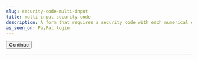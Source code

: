 ```yaml
---
slug: security-code-multi-input
title: multi-input security code
description: A form that requires a security code with each numerical digit as it's own input
as_seen_on: PayPal login
---
```



<div class="container margin-vert--xl">
  <div class="row">
    <div class="card col col--12 padding--md">
      <form class="card__body" method="POST" action="/login">
        <div class="row margin-bottom--md">
          <OTPMultiInput />
        </div>
        <div class="row">
          <button
            type="submit"
            class="col col--4 col--offset-4 button button--primary"
          >
            Continue
          </button>
        </div>
      </form>
    </div>
  </div>
</div>
<hr />
